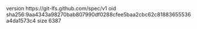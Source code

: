 version https://git-lfs.github.com/spec/v1
oid sha256:9aa4343a98270bab807990df0288cfee5baa2cbc62c81883655536a4da1573c4
size 6387
